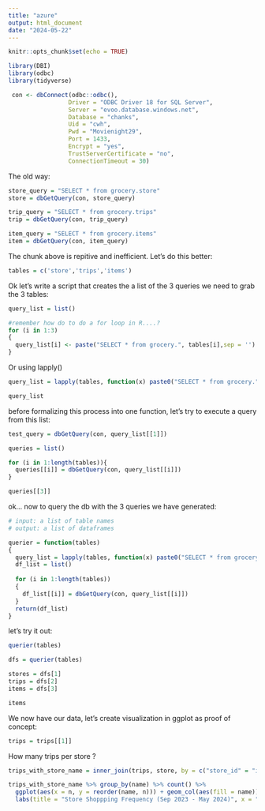 ```yaml
---
title: "azure"
output: html_document
date: "2024-05-22"
---
```


```r
knitr::opts_chunk$set(echo = TRUE)
```

```r
library(DBI)
library(odbc)
library(tidyverse)
```

```r
 con <- dbConnect(odbc::odbc(),
                 Driver = "ODBC Driver 18 for SQL Server",
                 Server = "evoo.database.windows.net",
                 Database = "chanks",
                 Uid = "cwh",
                 Pwd = "Movienight29",
                 Port = 1433,
                 Encrypt = "yes",
                 TrustServerCertificate = "no",
                 ConnectionTimeout = 30)
```

The old way: 
```r
store_query = "SELECT * from grocery.store"
store = dbGetQuery(con, store_query)

trip_query = "SELECT * from grocery.trips"
trip = dbGetQuery(con, trip_query)

item_query = "SELECT * from grocery.items"
item = dbGetQuery(con, item_query)

```

The chunk above is repitive and inefficient. Let's do this better: 
```r
tables = c('store','trips','items')

```

Ok let's write a script that creates the a list of the 3 queries we need to grab the 3 tables: 

```r
query_list = list() 
```


```r
#remember how do to do a for loop in R....? 
for (i in 1:3)
{
  query_list[i] <- paste("SELECT * from grocery.", tables[i],sep = '')
}
```

Or using lapply() 
```r
query_list = lapply(tables, function(x) paste0("SELECT * from grocery.",x))
```


```r
query_list
```

before formalizing this process into one function, let's try to execute a query from this list: 
```r
test_query = dbGetQuery(con, query_list[[1]])
```

```r

queries = list() 

for (i in 1:length(tables)){
  queries[[i]] = dbGetQuery(con, query_list[[i]])
}
```


```r
queries[[3]]
```



ok... now to query the db with the 3 queries we have generated: 

```r
# input: a list of table names
# output: a list of dataframes

querier = function(tables) 
{ 
  query_list = lapply(tables, function(x) paste0("SELECT * from grocery.",x))
  df_list = list()
  
  for (i in 1:length(tables))
  {
    df_list[[i]] = dbGetQuery(con, query_list[[i]])
  }
  return(df_list)
}
```

let's try it out: 
```r
querier(tables)
```


```r
dfs = querier(tables)
```

```r
stores = dfs[1]
trips = dfs[2]
items = dfs[3]
```

```r
items
```
###########

We now have our data, let's create visualization in ggplot as proof of concept: 

```r
trips = trips[[1]]
```


How many trips per store ? 
```r
trips_with_store_name = inner_join(trips, store, by = c("store_id" = "id"))
```

```r
trips_with_store_name %>% group_by(name) %>% count() %>%
  ggplot(aes(x = n, y = reorder(name, n))) + geom_col(aes(fill = name)) +
  labs(title = "Store Shoppping Frequency (Sep 2023 - May 2024)", x = "Number of Visits", y = "Store")
```

